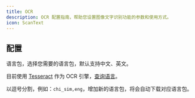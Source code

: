 ```yaml
---
title: OCR
description: OCR 配置指南，帮助您设置图像文字识别功能的参数和使用方式。
icon: ScanText
---
```


## 配置

语言包，选择您需要的语言包，默认支持中文、英文。

目前使用 [Tesseract](https://github.com/tesseract-ocr/tesseract) 作为 OCR 引擎，[查询语言](https://tesseract-ocr.github.io/tessdoc/Data-Files#data-files-for-version-400-november-29-2016)。

以逗号分割，例如：`chi_sim,eng`，增加新的语言包，将会自动下载对应语言包。
